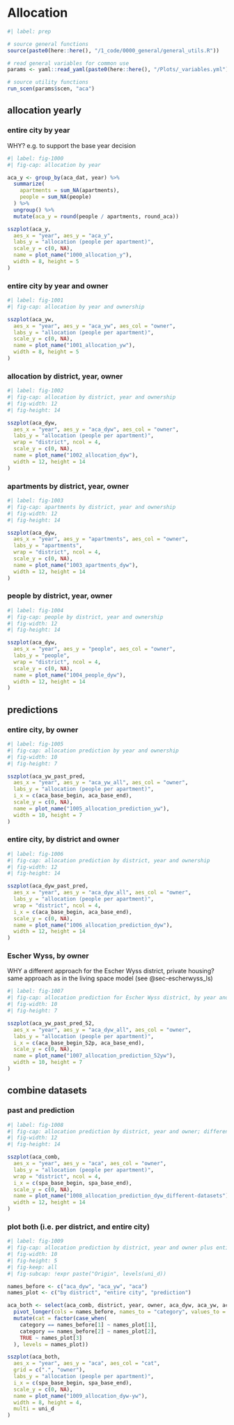 
# Allocation

```r
#| label: prep

# source general functions
source(paste0(here::here(), "/1_code/0000_general/general_utils.R"))

# read general variables for common use
params <- yaml::read_yaml(paste0(here::here(), "/Plots/_variables.yml"))

# source utility functions
run_scen(params$scen, "aca")

```

## allocation yearly

### entire city by year
WHY? e.g. to support the base year decision

```r
#| label: fig-1000
#| fig-cap: allocation by year

aca_y <- group_by(aca_dat, year) %>%
  summarize(
    apartments = sum_NA(apartments),
    people = sum_NA(people)
  ) %>%
  ungroup() %>%
  mutate(aca_y = round(people / apartments, round_aca))

sszplot(aca_y,
  aes_x = "year", aes_y = "aca_y",
  labs_y = "allocation (people per apartment)",
  scale_y = c(0, NA),
  name = plot_name("1000_allocation_y"),
  width = 8, height = 5
)
```

### entire city by year and owner

```r
#| label: fig-1001
#| fig-cap: allocation by year and ownership

sszplot(aca_yw,
  aes_x = "year", aes_y = "aca_yw", aes_col = "owner",
  labs_y = "allocation (people per apartment)",
  scale_y = c(0, NA),
  name = plot_name("1001_allocation_yw"),
  width = 8, height = 5
)
```

### allocation by district, year, owner

```r
#| label: fig-1002
#| fig-cap: allocation by district, year and ownership
#| fig-width: 12
#| fig-height: 14

sszplot(aca_dyw,
  aes_x = "year", aes_y = "aca_dyw", aes_col = "owner",
  labs_y = "allocation (people per apartment)",
  wrap = "district", ncol = 4,
  scale_y = c(0, NA),
  name = plot_name("1002_allocation_dyw"),
  width = 12, height = 14
)
```

### apartments by district, year, owner

```r
#| label: fig-1003
#| fig-cap: apartments by district, year and ownership
#| fig-width: 12
#| fig-height: 14

sszplot(aca_dyw,
  aes_x = "year", aes_y = "apartments", aes_col = "owner",
  labs_y = "apartments",
  wrap = "district", ncol = 4,
  scale_y = c(0, NA),
  name = plot_name("1003_apartments_dyw"),
  width = 12, height = 14
)
```

### people by district, year, owner

```r
#| label: fig-1004
#| fig-cap: people by district, year and ownership
#| fig-width: 12
#| fig-height: 14

sszplot(aca_dyw,
  aes_x = "year", aes_y = "people", aes_col = "owner",
  labs_y = "people",
  wrap = "district", ncol = 4,
  scale_y = c(0, NA),
  name = plot_name("1004_people_dyw"),
  width = 12, height = 14
)
```

## predictions

### entire city, by owner

```r
#| label: fig-1005
#| fig-cap: allocation prediction by year and ownership
#| fig-width: 10
#| fig-height: 7

sszplot(aca_yw_past_pred,
  aes_x = "year", aes_y = "aca_yw_all", aes_col = "owner",
  labs_y = "allocation (people per apartment)",
  i_x = c(aca_base_begin, aca_base_end),
  scale_y = c(0, NA),
  name = plot_name("1005_allocation_prediction_yw"),
  width = 10, height = 7
)
```

### entire city, by district and owner

```r
#| label: fig-1006
#| fig-cap: allocation prediction by district, year and ownership
#| fig-width: 12
#| fig-height: 14

sszplot(aca_dyw_past_pred,
  aes_x = "year", aes_y = "aca_dyw_all", aes_col = "owner",
  labs_y = "allocation (people per apartment)",
  wrap = "district", ncol = 4,
  i_x = c(aca_base_begin, aca_base_end),
  scale_y = c(0, NA),
  name = plot_name("1006_allocation_prediction_dyw"),
  width = 12, height = 14
)
```

### Escher Wyss, by owner
WHY a different approach for the Escher Wyss district, private housing?
same approach as in the living space model (see @sec-escherwyss_ls)

```r
#| label: fig-1007
#| fig-cap: allocation prediction for Escher Wyss district, by year and ownership
#| fig-width: 10
#| fig-height: 7

sszplot(aca_yw_past_pred_52,
  aes_x = "year", aes_y = "aca_dyw_all", aes_col = "owner",
  labs_y = "allocation (people per apartment)",
  i_x = c(aca_base_begin_52p, aca_base_end),
  scale_y = c(0, NA),
  name = plot_name("1007_allocation_prediction_52yw"),
  width = 10, height = 7
)
```

## combine datasets

###  past and prediction

```r
#| label: fig-1008
#| fig-cap: allocation prediction by district, year and owner; different datasets
#| fig-width: 12
#| fig-height: 14

sszplot(aca_comb,
  aes_x = "year", aes_y = "aca", aes_col = "owner",
  labs_y = "allocation (people per apartment)",
  wrap = "district", ncol = 4,
  i_x = c(spa_base_begin, spa_base_end),
  scale_y = c(0, NA),
  name = plot_name("1008_allocation_prediction_dyw_different-datasets"),
  width = 12, height = 14
)
```

### plot both (i.e. per district, and entire city)

```r
#| label: fig-1009
#| fig-cap: allocation prediction by district, year and owner plus entire city
#| fig-width: 10
#| fig-height: 5
#| fig-keep: all
#| fig-subcap: !expr paste("Origin", levels(uni_d))

names_before <- c("aca_dyw", "aca_yw", "aca")
names_plot <- c("by district", "entire city", "prediction")

aca_both <- select(aca_comb, district, year, owner, aca_dyw, aca_yw, aca) %>%
  pivot_longer(cols = names_before, names_to = "category", values_to = "aca") %>%
  mutate(cat = factor(case_when(
    category == names_before[1] ~ names_plot[1],
    category == names_before[2] ~ names_plot[2],
    TRUE ~ names_plot[3]
  ), levels = names_plot))

sszplot(aca_both,
  aes_x = "year", aes_y = "aca", aes_col = "cat",
  grid = c(".", "owner"),
  labs_y = "allocation (people per apartment)",
  i_x = c(spa_base_begin, spa_base_end),
  scale_y = c(0, NA),
  name = plot_name("1009_allocation_dyw-yw"),
  width = 8, height = 4,
  multi = uni_d
)
```
